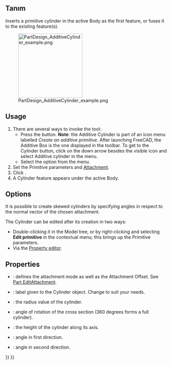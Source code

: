 <languages/>

{{Docnav
|[[PartDesign_AdditiveBox|Additive box]]
|[[PartDesign_AdditiveSphere|Additive sphere]]
|[[PartDesign_Workbench|PartDesign]]
|IconL=PartDesign_AdditiveBox.svg
|IconR=PartDesign_AdditiveSphere.svg
|IconC=Workbench_PartDesign.svg
}}

{{GuiCommand
|Name=PartDesign AdditiveCylinder
|MenuLocation=Part Design → Create an additive primitive → Additive Cylinder
|Workbenches=[[PartDesign_Workbench|PartDesign]]
|Version=0.17
|SeeAlso=[[PartDesign_CompPrimitiveAdditive|PartDesign CompPrimitiveAdditive]], [[PartDesign_SubtractiveCylinder|PartDesign SubtractiveCylinder]]
}}

<span id="Description"></span>
==Tanım==

Inserts a primitive cylinder in the active Body as the first feature, or fuses it to the existing feature(s).

[[File:PartDesign_AdditiveCylinder_example.png|200px]]

==Usage==

# There are several ways to invoke the tool:
#* Press the {{Button|[[File:PartDesign_AdditiveCylinder.svg|16px]] [[PartDesign_AdditiveCylinder|Additive Cylinder]]}} button. '''Note''': the Additive Cylinder is part of an icon menu labelled ''Create an additive primitive''. After launching FreeCAD, the Additive Box is the one displayed in the toolbar. To get to the Cylinder button, click on the down arrow besides the visible icon and select Additive cylinder in the menu.
#* Select the {{MenuCommand|Part Design → Create an additive primitive → [[Image:PartDesign_AdditiveCylinder.svg|16px]] Additive Cylinder}} option from the menu.
# Set the Primitive parameters and [[Part_EditAttachment|Attachment]].
# Click {{Button|OK}}.
# A Cylinder feature appears under the active Body.

==Options==

It is possible to create skewed cylinders by specifying angles in respect to the normal vector of the chosen attachment. {{Version|0.20}}

The Cylinder can be edited after its creation in two ways:
* Double-clicking it in the Model tree, or by right-clicking and selecting '''Edit primitive''' in the contextual menu; this brings up the Primitive parameters.
* Via the [[Property_editor|Property editor]].

==Properties==

* {{PropertyData|Attachment}}: defines the attachment mode as well as the Attachment Offset. See [[Part_EditAttachment|Part EditAttachment]].
* {{PropertyData|Label}}: label given to the Cylinder object. Change to suit your needs.
* {{PropertyData|Radius}}: the radius value of the cylinder.
* {{PropertyData|Angle}}: angle of rotation of the cross section (360 degrees forms a full cylinder).
* {{PropertyData|Height}}: the height of the cylinder along its axis.
* {{PropertyData|First Angle}}: angle in first direction. {{Version|0.20}}
* {{PropertyData|Second Angle}}: angle in second direction. {{Version|0.20}}


{{Docnav
|[[PartDesign_AdditiveBox|Additive box]]
|[[PartDesign_AdditiveSphere|Additive sphere]]
|[[PartDesign_Workbench|PartDesign]]
|IconL=PartDesign_AdditiveBox.svg
|IconR=PartDesign_AdditiveSphere.svg
|IconC=Workbench_PartDesign.svg
}}

{{PartDesign_Tools_navi{{#translation:}}}}
{{Userdocnavi{{#translation:}}}}